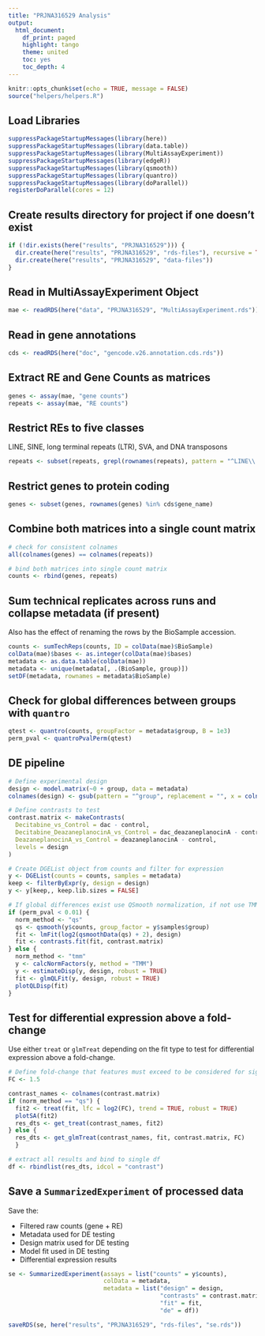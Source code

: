 ```yaml
---
title: "PRJNA316529 Analysis"
output:
  html_document:
    df_print: paged
    highlight: tango
    theme: united
    toc: yes
    toc_depth: 4
---
```


```r
knitr::opts_chunk$set(echo = TRUE, message = FALSE)
source("helpers/helpers.R")
```

## Load Libraries

```r
suppressPackageStartupMessages(library(here))
suppressPackageStartupMessages(library(data.table))
suppressPackageStartupMessages(library(MultiAssayExperiment))
suppressPackageStartupMessages(library(edgeR))
suppressPackageStartupMessages(library(qsmooth))
suppressPackageStartupMessages(library(quantro))
suppressPackageStartupMessages(library(doParallel))
registerDoParallel(cores = 12)
```

## Create results directory for project if one doesn't exist

```r
if (!dir.exists(here("results", "PRJNA316529"))) {
  dir.create(here("results", "PRJNA316529", "rds-files"), recursive = TRUE)
  dir.create(here("results", "PRJNA316529", "data-files"))
}
```

## Read in MultiAssayExperiment Object

```r
mae <- readRDS(here("data", "PRJNA316529", "MultiAssayExperiment.rds"))
```

## Read in gene annotations

```r
cds <- readRDS(here("doc", "gencode.v26.annotation.cds.rds"))
```

## Extract RE and Gene Counts as matrices

```r
genes <- assay(mae, "gene counts")
repeats <- assay(mae, "RE counts")
```

## Restrict REs to five classes

LINE, SINE, long terminal repeats (LTR), SVA, and DNA transposons

```r
repeats <- subset(repeats, grepl(rownames(repeats), pattern = "^LINE\\.|^SINE\\.|^LTR\\.|.*\\.SVA\\..*|^DNA\\."))
```

## Restrict genes to protein coding

```r
genes <- subset(genes, rownames(genes) %in% cds$gene_name)
```

## Combine both matrices into a single count matrix

```r
# check for consistent colnames
all(colnames(genes) == colnames(repeats))

# bind both matrices into single count matrix
counts <- rbind(genes, repeats)
```

## Sum technical replicates across runs and collapse metadata (if present)

Also has the effect of renaming the rows by the BioSample accession.

```r
counts <- sumTechReps(counts, ID = colData(mae)$BioSample)
colData(mae)$bases <- as.integer(colData(mae)$bases)
metadata <- as.data.table(colData(mae))
metadata <- unique(metadata[, .(BioSample, group)])
setDF(metadata, rownames = metadata$BioSample)
```

## Check for global differences between groups with `quantro`

```r
qtest <- quantro(counts, groupFactor = metadata$group, B = 1e3)
perm_pval <- quantroPvalPerm(qtest)
```

## DE pipeline

```r
# Define experimental design
design <- model.matrix(~0 + group, data = metadata)
colnames(design) <- gsub(pattern = "^group", replacement = "", x = colnames(design))

# Define contrasts to test
contrast.matrix <- makeContrasts(
  Decitabine_vs_Control = dac - control,
  Decitabine_DeazaneplanocinA_vs_Control = dac_deazaneplanocinA - control,
  DeazaneplanocinA_vs_Control = deazaneplanocinA - control,
  levels = design
)

# Create DGEList object from counts and filter for expression
y <- DGEList(counts = counts, samples = metadata)
keep <- filterByExpr(y, design = design)
y <- y[keep,, keep.lib.sizes = FALSE]

# If global differences exist use QSmooth normalization, if not use TMM
if (perm_pval < 0.01) {
  norm_method <- "qs"
  qs <- qsmooth(y$counts, group_factor = y$samples$group)
  fit <- lmFit(log2(qsmoothData(qs) + 2), design)
  fit <- contrasts.fit(fit, contrast.matrix)
} else {
  norm_method <- "tmm"
  y <- calcNormFactors(y, method = "TMM")
  y <- estimateDisp(y, design, robust = TRUE)
  fit <- glmQLFit(y, design, robust = TRUE)
  plotQLDisp(fit)
}
```

## Test for differential expression above a fold-change

Use either `treat` or `glmTreat` depending on the fit type to test for 
differential expression above a fold-change.

```r
# Define fold-change that features must exceed to be considered for significance
FC <- 1.5

contrast_names <- colnames(contrast.matrix)
if (norm_method == "qs") {
  fit2 <- treat(fit, lfc = log2(FC), trend = TRUE, robust = TRUE)
  plotSA(fit2)
  res_dts <- get_treat(contrast_names, fit2)
} else {
  res_dts <- get_glmTreat(contrast_names, fit, contrast.matrix, FC)
  }

# extract all results and bind to single df
df <- rbindlist(res_dts, idcol = "contrast")
```

## Save a `SummarizedExperiment` of processed data

Save the:

- Filtered raw counts (gene + RE)
- Metadata used for DE testing
- Design matrix used for DE testing
- Model fit used in DE testing
- Differential expression results

```r
se <- SummarizedExperiment(assays = list("counts" = y$counts),
                           colData = metadata,
                           metadata = list("design" = design, 
                                           "contrasts" = contrast.matrix,
                                           "fit" = fit,
                                           "de" = df))

saveRDS(se, here("results", "PRJNA316529", "rds-files", "se.rds"))
```
